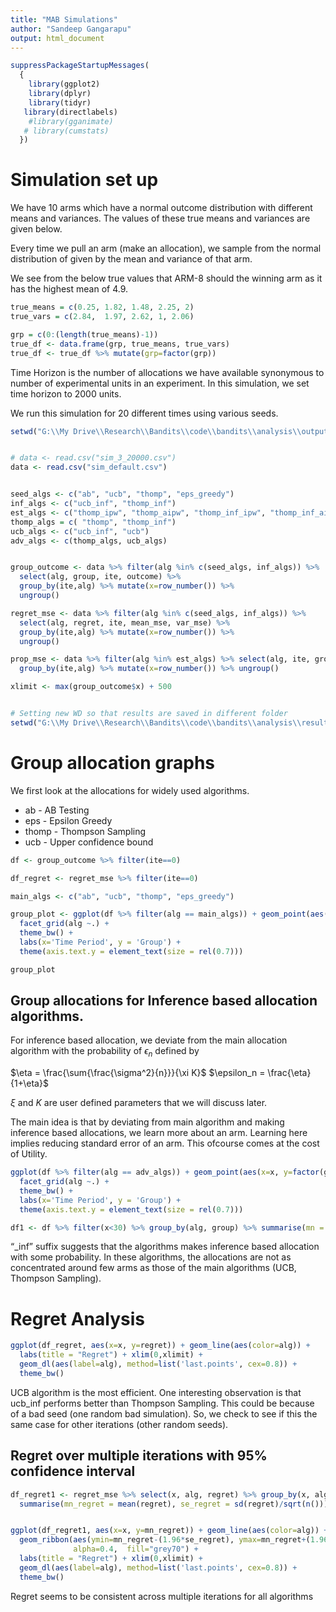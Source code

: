 ```yaml
---
title: "MAB Simulations"
author: "Sandeep Gangarapu"
output: html_document
---
```

  
  
```r
suppressPackageStartupMessages(
  {
    library(ggplot2)
    library(dplyr)
    library(tidyr)
   library(directlabels)
    #library(gganimate)
   # library(cumstats)
  })
```

# Simulation set up

We have 10 arms which have a normal outcome distribution with different means and variances. The values of these true means and variances are given below.

Every time we pull an arm (make an allocation), we sample from the normal distribution of given by the mean and variance of that arm.

We see from the below true values that ARM-8 should the winning arm as it has the highest mean of 4.9.



```r


true_means = c(0.25, 1.82, 1.48, 2.25, 2)
true_vars = c(2.84,  1.97, 2.62, 1, 2.06)

grp = c(0:(length(true_means)-1))
true_df <- data.frame(grp, true_means, true_vars)
true_df <- true_df %>% mutate(grp=factor(grp))

```

Time Horizon is the number of allocations we have available synonymous to number of experimental units in an experiment. 
In this simulation, we set time horizon to 2000 units.

We run this simulation for 20 different times using various seeds.



```r
setwd("G:\\My Drive\\Research\\Bandits\\code\\bandits\\analysis\\output")


# data <- read.csv("sim_3_20000.csv")
data <- read.csv("sim_default.csv")


seed_algs <- c("ab", "ucb", "thomp", "eps_greedy")
inf_algs <- c("ucb_inf", "thomp_inf")
est_algs <- c("thomp_ipw", "thomp_aipw", "thomp_inf_ipw", "thomp_inf_aipw")
thomp_algs = c( "thomp", "thomp_inf")
ucb_algs <- c("ucb_inf", "ucb")
adv_algs <- c(thomp_algs, ucb_algs)


group_outcome <- data %>% filter(alg %in% c(seed_algs, inf_algs)) %>%
  select(alg, group, ite, outcome) %>%
  group_by(ite,alg) %>% mutate(x=row_number()) %>%
  ungroup()

regret_mse <- data %>% filter(alg %in% c(seed_algs, inf_algs)) %>%
  select(alg, regret, ite, mean_mse, var_mse) %>%
  group_by(ite,alg) %>% mutate(x=row_number()) %>%
  ungroup()

prop_mse <- data %>% filter(alg %in% est_algs) %>% select(alg, ite, group, mse, mean_est) %>% 
  group_by(ite,alg) %>% mutate(x=row_number()) %>% ungroup()

xlimit <- max(group_outcome$x) + 500


# Setting new WD so that results are saved in different folder
setwd("G:\\My Drive\\Research\\Bandits\\code\\bandits\\analysis\\results")


```

# Group allocation graphs


We first look at the allocations for widely used algorithms.

* ab - AB Testing
* eps - Epsilon Greedy
* thomp - Thompson Sampling
* ucb - Upper confidence bound


```r

df <- group_outcome %>% filter(ite==0) 

df_regret <- regret_mse %>% filter(ite==0)

main_algs <- c("ab", "ucb", "thomp", "eps_greedy")

group_plot <- ggplot(df %>% filter(alg == main_algs)) + geom_point(aes(x=x, y=factor(group)), shape=1, alpha=0.6) +
  facet_grid(alg ~.) +
  theme_bw() +
  labs(x='Time Period', y = 'Group') +
  theme(axis.text.y = element_text(size = rel(0.7))) 

group_plot
```


## Group allocations for Inference based allocation algorithms.

For inference based allocation, we deviate from the main allocation algorithm with the probability of $\epsilon_n$ defined by


$\eta = \frac{\sum{\frac{\sigma^2}{n}}}{\xi K}$
  $\epsilon_n = \frac{\eta}{1+\eta}$
  
  $\xi$ and $K$ are user defined parameters that we will discuss later.

The main idea is that by deviating from main algorithm and making inference based allocations, we learn more about an arm. Learning here implies reducing standard error of an arm. This ofcourse comes at the cost of Utility.


```r


ggplot(df %>% filter(alg == adv_algs)) + geom_point(aes(x=x, y=factor(group)), shape=1, alpha=0.6) +
  facet_grid(alg ~.) +
  theme_bw() +
  labs(x='Time Period', y = 'Group') +
  theme(axis.text.y = element_text(size = rel(0.7))) 

df1 <- df %>% filter(x<30) %>% group_by(alg, group) %>% summarise(mn = mean(outcome))

```


"_inf" suffix suggests that the algorithms makes inference based allocation with some probability. In these algorithms, the allocations are not as concentrated around few arms as those of the main algorithms (UCB, Thompson Sampling).



# Regret Analysis


```r
ggplot(df_regret, aes(x=x, y=regret)) + geom_line(aes(color=alg)) +
  labs(title = "Regret") + xlim(0,xlimit) +
  geom_dl(aes(label=alg), method=list('last.points', cex=0.8)) +
  theme_bw() 

```

UCB algorithm is the most efficient. One interesting observation is that ucb_inf performs better than Thompson Sampling. This could be because of a bad seed (one random bad simulation). So, we check to see if this the same case for other iterations (other random seeds).




## Regret over multiple iterations with 95% confidence interval

```r

df_regret1 <- regret_mse %>% select(x, alg, regret) %>% group_by(x, alg) %>% 
  summarise(mn_regret = mean(regret), se_regret = sd(regret)/sqrt(n()))


ggplot(df_regret1, aes(x=x, y=mn_regret)) + geom_line(aes(color=alg)) +
  geom_ribbon(aes(ymin=mn_regret-(1.96*se_regret), ymax=mn_regret+(1.96*se_regret)), 
              alpha=0.4,  fill="grey70") +
  labs(title = "Regret") + xlim(0,xlimit) +
  geom_dl(aes(label=alg), method=list('last.points', cex=0.8)) +
  theme_bw() 

```


Regret seems to be consistent across multiple iterations for all algorithms


